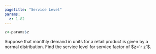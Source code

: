 ```yaml
---
pagetitle: "Service Level"
params:
  z: 1.82
---
```


```r
z<-params$z
```

Suppose that monthly demand in units for a retail product is given by a normal distribution. Find the service level for service factor of $z=`r z`$.
